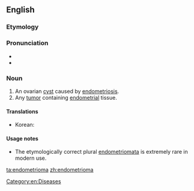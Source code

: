 ==English==

===Etymology===
{{suffix|endometrium|oma}}

===Pronunciation===
* {{IPA|/ˌendəmitriˈəʊmə/}}
* {{rhymes|əʊmə}}

===Noun===
{{en-noun}}

# An ovarian [[cyst]] caused by [[endometriosis]].
# Any [[tumor]] containing [[endometrial]] tissue.

====Translations====
{{trans-top|ovarian cyst}}
* Korean: {{t-|ko|자궁내막종|tr=jagungnaemakjong}}
{{trans-mid}}
{{trans-bottom}}

====Usage notes====
* The etymologically correct plural [[endometriomata]] is extremely rare in modern use.

[[Category:en:Diseases]]

[[ta:endometrioma]]
[[zh:endometrioma]]